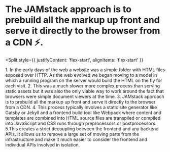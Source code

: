 
<h1>
  The JAMstack approach is to prebuild all the markup up
  front and serve it directly to the browser from a CDN ⚡️.
</h1>

<Split
  style={{
    justifyContent: 'flex-start',
    alignItems: 'flex-start'
  }}
>
   <CDN />
</Split>

<Notes>
  1. In the early days of the web a website was a simple folder with
  HTML files exposed over HTTP. As the web evolved we began moving 
  to a model in which a running program on the server would build 
  the HTML on the fly for each visit. 2. This was a much slower
  more complex process than serving static assets but it was also
  the only viable way to work around the fact that browsers were
  simple document viewers at the time. 3. JAMstack approach 
  is to prebuild all the markup up front and serve it directly 
  to the browser from a CDN. 4. This process typically involves
  a static site generator like Gatsby or Jekyll and a frontend 
  build tool like Webpack where content and templates are combined
  into HTML source files are transpiled or compiled into 
  JavaScript and CSS runs through preprocessors or postprocessors.
  5.This creates a strict decoupling between the frontend and any 
  backend APIs. It allows us to remove a large set of moving parts
  from the infrastructure and make it much easier to consider 
  the frontend and individual APIs involved in isolation.
</Notes>

